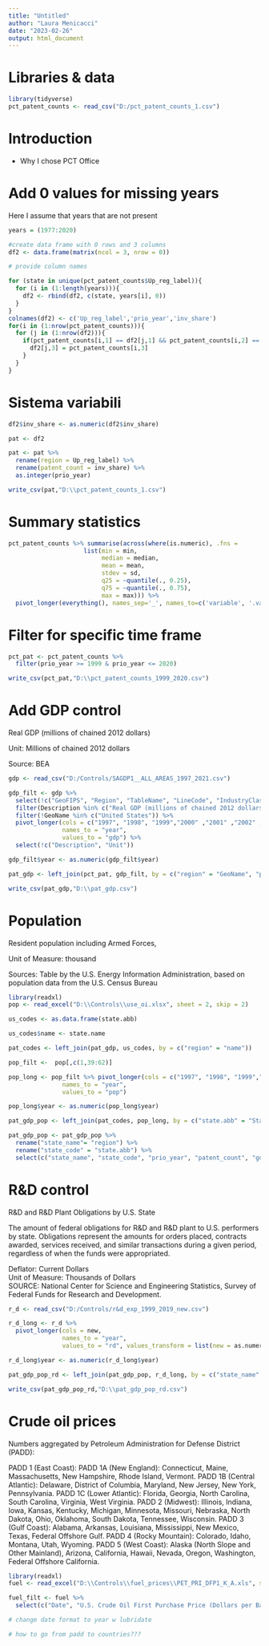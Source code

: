```yaml
---
title: "Untitled"
author: "Laura Menicacci"
date: "2023-02-26"
output: html_document
---
```


# Libraries & data

```r

library(tidyverse)
pct_patent_counts <- read_csv("D:/pct_patent_counts_1.csv")

```

# Introduction 

* Why I chose PCT Office


# Add 0 values for missing years

Here I assume that years that are not present 

```r

years = (1977:2020)

#create data frame with 0 rows and 3 columns
df2 <- data.frame(matrix(ncol = 3, nrow = 0))

# provide column names

for (state in unique(pct_patent_counts$Up_reg_label)){
  for (i in (1:length(years))){
    df2 <- rbind(df2, c(state, years[i], 0))
  }
}
colnames(df2) <- c('Up_reg_label','prio_year','inv_share')
for(i in (1:nrow(pct_patent_counts))){
  for (j in (1:nrow(df2))){
    if(pct_patent_counts[i,1] == df2[j,1] && pct_patent_counts[i,2] == df2[j,2]){
      df2[j,3] = pct_patent_counts[i,3]
    }
  }
}


```

# Sistema variabili

```r

df2$inv_share <- as.numeric(df2$inv_share)

pat <- df2

pat <- pat %>% 
  rename(region = Up_reg_label) %>% 
  rename(patent_count = inv_share) %>% 
  as.integer(prio_year)

write_csv(pat,"D:\\pct_patent_counts_1.csv")

```

# Summary statistics

```r
pct_patent_counts %>% summarise(across(where(is.numeric), .fns = 
                     list(min = min,
                          median = median,
                          mean = mean,
                          stdev = sd,
                          q25 = ~quantile(., 0.25),
                          q75 = ~quantile(., 0.75),
                          max = max))) %>%
  pivot_longer(everything(), names_sep='_', names_to=c('variable', '.value'))

```
# Filter for specific time frame

```r
pct_pat <- pct_patent_counts %>% 
  filter(prio_year >= 1999 & prio_year <= 2020)

write_csv(pct_pat,"D:\\pct_patent_counts_1999_2020.csv")
```


# Add GDP control 

Real GDP (millions of chained 2012 dollars)

Unit: Millions of chained 2012 dollars

Source: BEA 
```r

gdp <- read_csv("D:/Controls/SAGDP1__ALL_AREAS_1997_2021.csv")

gdp_filt <- gdp %>% 
  select(!c("GeoFIPS", "Region", "TableName", "LineCode", "IndustryClassification")) %>% 
  filter(Description %in% c("Real GDP (millions of chained 2012 dollars)")) %>% # "Current-dollar GDP (millions of current dollars)"
  filter(!GeoName %in% c("United States")) %>% 
  pivot_longer(cols = c("1997", "1998", "1999","2000" ,"2001" ,"2002" ,"2003" ,"2004" ,"2005" ,"2006" ,"2007" ,"2008" ,"2009" ,"2010" ,"2011" , "2012","2013","2014","2015","2016","2017","2018","2019","2020", "2021"), 
               names_to = "year", 
               values_to = "gdp") %>% 
  select(!c("Description", "Unit")) 

gdp_filt$year <- as.numeric(gdp_filt$year)

pat_gdp <- left_join(pct_pat, gdp_filt, by = c("region" = "GeoName", "prio_year" = "year"))

write_csv(pat_gdp,"D:\\pat_gdp.csv")

```

# Population 

Resident population including Armed Forces, 

Unit of Measure: thousand

Sources: Table by the U.S. Energy Information Administration, based on population data from the U.S. Census Bureau

```r
library(readxl)
pop <- read_excel("D:\\Controls\\use_oi.xlsx", sheet = 2, skip = 2)

us_codes <- as.data.frame(state.abb)

us_codes$name <- state.name

pat_codes <- left_join(pat_gdp, us_codes, by = c("region" = "name"))

pop_filt <-  pop[,c(1,39:62)]

pop_long <- pop_filt %>% pivot_longer(cols = c("1997", "1998", "1999","2000" ,"2001" ,"2002" ,"2003" ,"2004" ,"2005" ,"2006" ,"2007" ,"2008" ,"2009" ,"2010" ,"2011" , "2012","2013","2014","2015","2016","2017","2018","2019","2020"), 
               names_to = "year", 
               values_to = "pop")

pop_long$year <- as.numeric(pop_long$year)

pat_gdp_pop <- left_join(pat_codes, pop_long, by = c("state.abb" = "State", "prio_year" = "year"))

pat_gdp_pop <- pat_gdp_pop %>% 
  rename("state_name"= "region") %>% 
  rename("state_code" = "state.abb") %>% 
  select(c("state_name", "state_code", "prio_year", "patent_count", "gdp", "pop"))

```


# R&D control

R&D and R&D Plant Obligations by U.S. State

The amount of federal obligations for R&D and R&D plant to U.S. performers by state.
Obligations represent the amounts for orders placed, contracts awarded, services received, and similar transactions during a given period, regardless of when the funds were appropriated.

Deflator: Current Dollars			
Unit of Measure: Thousands of Dollars			
SOURCE: National Center for Science and Engineering Statistics, Survey of Federal Funds for Research and Development.	

```r
r_d <- read_csv("D:/Controls/r&d_exp_1999_2019_new.csv")

r_d_long <- r_d %>% 
  pivot_longer(cols = new,  
               names_to = "year", 
               values_to = "rd", values_transform = list(new = as.numeric))

r_d_long$year <- as.numeric(r_d_long$year)

pat_gdp_pop_rd <- left_join(pat_gdp_pop, r_d_long, by = c("state_name" = "Fiscal Year", "prio_year" = "year"))

write_csv(pat_gdp_pop_rd,"D:\\pat_gdp_pop_rd.csv")

```


# Crude oil prices

Numbers aggregated by Petroleum Administration for Defense District (PADD):

PADD 1 (East Coast):
   PADD 1A (New England): Connecticut, Maine, Massachusetts, New Hampshire, Rhode Island, Vermont.
   PADD 1B (Central Atlantic): Delaware, District of Columbia, Maryland, New Jersey, New York, Pennsylvania.
   PADD 1C (Lower Atlantic): Florida, Georgia, North Carolina, South Carolina, Virginia, West Virginia.
PADD 2 (Midwest): Illinois, Indiana, Iowa, Kansas, Kentucky, Michigan, Minnesota, Missouri, Nebraska, North Dakota, Ohio, Oklahoma, South Dakota, Tennessee, Wisconsin.
PADD 3 (Gulf Coast): Alabama, Arkansas, Louisiana, Mississippi, New Mexico, Texas, Federal Offshore Gulf.
PADD 4 (Rocky Mountain): Colorado, Idaho, Montana, Utah, Wyoming.
PADD 5 (West Coast): Alaska (North Slope and Other Mainland), Arizona, California, Hawaii, Nevada, Oregon, Washington, Federal Offshore California.
```r

library(readxl)
fuel <- read_excel("D:\\Controls\\fuel_prices\\PET_PRI_DFP1_K_A.xls", sheet = 2, skip = 2)

fuel_filt <- fuel %>% 
  select(c("Date", "U.S. Crude Oil First Purchase Price (Dollars per Barrel)", "East Coast (PADD 1) Crude Oil First Purchase Price (Dollars per Barrel)", "Midwest (PADD 2) Crude Oil First Purchase Price (Dollars per Barrel)", "Gulf Coast (PADD 3) Crude Oil First Purchase Price (Dollars per Barrel)", "Rocky Mountain (PADD 4) Crude Oil First Purchase Price (Dollars per Barrel)", "West Coast (PADD 5) Crude Oil First Purchase Price (Dollars per Barrel)"))

# change date format to year w lubridate

# how to go from padd to countries???


```

